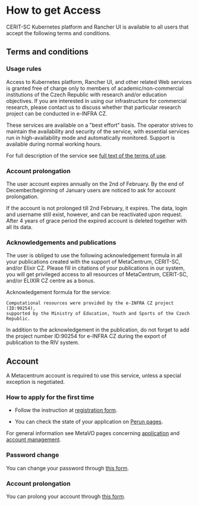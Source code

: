 
# How to get Access

CERIT-SC Kubernetes platform and Rancher UI is available to all users that accept the following terms and conditions.

## Terms and conditions

### Usage rules

Access to Kubernetes platform, Rancher UI, and other related Web services is granted free of charge only to members of academic/non-commercial institutions of the Czech Republic with research and/or education objectives. If you are interested in using our infrastructure for commercial research, please contact us to discuss whether that particular research project can be conducted in e-INFRA CZ.

These services are available on a "best effort" basis. The operator strives to maintain the availability and security of the service, with essential services run in high-availability mode and automatically monitored. Support is available during normal working hours.

For full description of the service see [full text of the terms of use](https://www.metacentrum.cz/en/about/rules/).

### Account prolongation

The user account expires annually on the 2nd of February. By the end of December/beginning of January users are noticed to ask for account prolongation.

If the account is not prolonged till 2nd February, it expires. The data, login and username still exist, however, and can be reactivated upon request. After 4 years of grace period the expired account is deleted together with all its data.

### Acknowledgements and publications

The user is obliged to use the following acknowledgement formula in all your publications created with the support of MetaCentrum, CERIT-SC, and/or Elixir CZ. Please fill in citations of your publications in our system, you will get privileged access to all resources of MetaCentrum, CERIT-SC, and/or ELIXIR CZ centre as a bonus.

Acknowledgement formula for the service:

```
Computational resources were provided by the e-INFRA CZ project (ID:90254),
supported by the Ministry of Education, Youth and Sports of the Czech Republic.
```

<Callout type="info">
In addition to the acknowledgement in the publication, do not forget to add the project number ID:90254 for e-INFRA CZ during the export of publication to the RIV system.
</Callout>

## Account

A Metacentrum account is required to use this service, unless a special exception is negotiated.

### How to apply for the first time

* Follow the instruction at [registration form](https://metavo.metacentrum.cz/en/application/form).

* You can check the state of your application on [Perun pages](https://metavo.metacentrum.cz/en/application/statecheck).

For general information see MetaVO pages concerning [application](https://metavo.metacentrum.cz/en/application/index.html) and [account management](https://metavo.metacentrum.cz/en/myaccount/index.html).

### Password change

You can change your password through [this form](https://metavo.metacentrum.cz/en/myaccount/heslo.html).

### Account prolongation

You can prolong your account through [this form](https://metavo.metacentrum.cz/en/myaccount/prodlouzeni).
